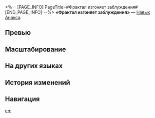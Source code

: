 <%-- [PAGE_INFO]
PageTitle=#Фрактал изгоняет заблуждения#
[END_PAGE_INFO] --%>
{{Навык Инфобокс
|Название         = Фрактал изгоняет заблуждения
|Изображение      = Навык Фрактал изгоняет заблуждения.png
|Персонаж         = Анакса
|Тип              = Навык
|Тэг              = Отскок
|УронСтойк        = 10
|ЭнергияГен       = 6
|Энергия          = 
|Длительность     = 
|Описание         = Наносит выбранному противнику ветряной урон, равный {{Цвет|Выделенный|35%—77%}} от силы атаки Анаксы, а также наносит случайным противникам ветряной урон, равный {{Цвет|Выделенный|35%—77%}} от силы атаки Анаксы, 4 доп. раза. В первую очередь атакует цели, которые ещё не были поражены этим навыком.<br />За каждого имеющегося на поле боя противника наносимый этим навыком урон повышается на 20%.
|Свойство1        = 
|Масштабирование1 = 
}}
'''«Фрактал изгоняет заблуждения»''' — [[Навык]] [[Анакса]].

==Превью==
{{Превью
|Файл = Фрактал изгоняет заблуждения Превью
}}

==Масштабирование==
{{Масштабирование навыка|тип=Навык
|35%;38.5%;42%;45.5%;49%;52.5%;56.88%;61.25%;65.63%;70%;73.5%;77%;80.5%;84%;87.5%
}}

==На других языках==
{{На других языках
|en   = Fractal, Exiles Fallacy
|zhs  = 分形，驱逐虚知
|zht  = 分形，驅逐虛知
|ja   = {{Rubi|分形|ぶんけい}}、{{Rubi|誤謬|ごびゅう}}の{{Rubi|駆逐|くちく}}
|ko   = 헛된 지식을 몰아내는 프랙털
|es   = Fractales que expulsan lo falso
|fr   = Fractale de fausses connaissances
|ru   = Фрактал изгоняет заблуждения
|th   = Fractal, Exiles Fallacy
|vi   = Phân Dạng, Ảo Tưởng Của Kẻ Bị Trục Xuất
|de   = Fraktal, das Irrtum vertreibt
|id   = Fractal, Exiles Fallacy
|pt   = Fractais Exilam a Falácia
}}

==История изменений==
{{История изменений|3.5}}

==Навигация==
{{Навык Навбокс|Анакса}}

[[en:]]